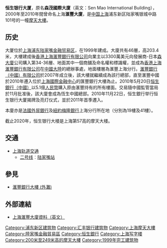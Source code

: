{{not|恒生銀行總行大廈|恒生大廈|汇丰银行大楼 (上海)}}
{{Infobox Skyscraper
| building_name = 恒生銀行大廈
| image = Sen Mao International Building.jpg
| caption = 恒生银行大廈
| location = {{CHN}}上海[[浦东新区|浦东新区]][[陆家嘴|陆家嘴]][[银城中路|银城中路]]101号
| built = 1996年-1998年
| use = 辦公室
| roof                = {{convert|203.4|m|ft|1|abbr=on}}
| antenna_spire       = {{convert|203.4|m|ft|1|abbr=on}}
| top_floor = 46層
| floor_count = 46
| floor_area = 116824 m² 
| elevator_count = 15
| architect = 株式会社藤田
| skyscraperpage_id = 13|}}

'''恒生银行大厦'''，原名'''森茂國際大廈'''（英文：Sen Mao International Building），2000年至2010年間曾命名上海'''滙豐大廈'''，是[[中国|中国]][[上海|上海]]浦东新区陆家嘴银城中路101号的一幢[[摩天大樓|摩天大樓]]。

==历史==
大厦位於[[上海|上海]][[浦东|浦东]][[陆家嘴金融贸易区|陆家嘴金融贸易区]]，在1999年建成。大廈共有46層，高203.4米，大樓建成後[[香港上海滙豐銀行有限公司|香港上海滙豐銀行有限公司]]向業主以3300萬美元向發展商-日本[[森大廈|森大廈]]公司購入第34-36層、地面其中一個商舖及命名權和標識權，並成為[[香港上海滙豐銀行有限公司|香港上海滙豐銀行有限公司]]在[[中國大陸|中國大陸]]的總辦事處，地面樓層為滙豐上海分行。[[滙豐中國|滙豐銀行（中國）有限公司]]於2007年成立後，該大樓就繼續成為該行總部，直至滙豐中國於2010年遷入位於[[上海國際金融中心|上海國際金融中心]]的匯豐銀行大樓為止。2010年5月20日[[恒生銀行_(中國)|恒生銀行（中國）]]以5.1億[[人民幣|人民幣]]購入原由滙豐持有的所有樓面。交易隨中國監管當局於11月批准後，該大廈會成為恆生中國總部。2010年11月22日，恒生銀行举行恒生银行大厦揭牌及亮灯仪式，並於2011年首季遷入。

本廈亦是[[法國外貿銀行|法國外貿銀行]]及[[紐約梅隆銀行|紐約梅隆銀行]]上海分行所在地（分別為19樓及41樓）。

截止2020年，恒生银行大楼是上海第57高的摩天大楼。

==交通==
*[[上海轨道交通|上海轨道交通]]
**[[上海轨道交通二号线|二号线]]︰[[陆家嘴站|陆家嘴站]]

==參見==
*[[滙豐銀行大樓_(外灘)|滙豐銀行大樓 (外灘)]]

==外部連結==
*[http://skyscraperpage.com/cities/?buildingID=304 上海滙豐大廈資料（英文）] {{Wayback|url=http://skyscraperpage.com/cities/?buildingID=304 |date=20181104211050 }}

{{超高层摩天大楼}}
{{上海摩天大楼}}
{{Authority control}}
[[Category:浦东新区建筑物|Category:浦东新区建筑物]]
[[Category:汇丰银行建筑物|Category:汇丰银行建筑物]]
[[Category:上海摩天大樓|Category:上海摩天大樓]]
[[Category:陸家嘴金融貿易區|Category:陸家嘴金融貿易區]]
[[Category:恒生銀行|Category:恒生銀行]]
[[Category:上海写字楼|Category:上海写字楼]]
[[Category:200米至249米高的摩天大樓|Category:200米至249米高的摩天大樓]]
[[Category:1999年完工建筑物|Category:1999年完工建筑物]]